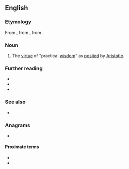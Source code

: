 ==English==
{{wikipedia|lang=en|Phronesis|''Phronesis''}}

===Etymology===
From {{etyl|grc|en}} {{m|grc|φρόνησις||practical wisdom}}, from {{m|grc|φρονεῖν||to think}}, from {{m|grc|φρήν||mind}}.

===Noun===
{{en-noun|-}}

# {{lb|en|philosophy}} The [[virtue]] of "practical [[wisdom]]" as [[posited]] by [[Aristotle]].

===Further reading===
* {{R:Webster 1913}}
* {{R:Century 1911}}
* {{R:OneLook}}

===See also===
* {{l|en|sophrosyne}}

===Anagrams===
* {{anagrams|en|a=ehinoprss|nephrosis|personish|resiphons|siphoners}}

====Proximate terms====
*{{l|en|episteme}}
*{{l|en|techne}}